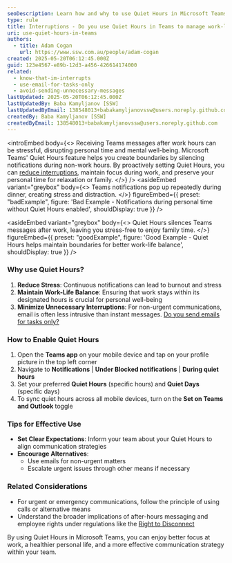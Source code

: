 ```yaml
---
seoDescription: Learn how and why to use Quiet Hours in Microsoft Teams to maintain work-life balance and reduce stress from after-hours messages.
type: rule
title: Interruptions - Do you use Quiet Hours in Teams to manage work-life balance?
uri: use-quiet-hours-in-teams
authors:
  - title: Adam Cogan
    url: https://www.ssw.com.au/people/adam-cogan
created: 2025-05-20T06:12:45.000Z
guid: 123e4567-e89b-12d3-a456-426614174000
related:
  - know-that-im-interrupts
  - use-email-for-tasks-only
  - avoid-sending-unnecessary-messages
lastUpdated: 2025-05-20T06:12:45.000Z
lastUpdatedBy: Baba Kamyljanov [SSW]
lastUpdatedByEmail: 138548013+babakamyljanovssw@users.noreply.github.com
createdBy: Baba Kamyljanov [SSW]
createdByEmail: 138548013+babakamyljanovssw@users.noreply.github.com
---
```


<introEmbed
  body={<>
Receiving Teams messages after work hours can be stressful, disrupting personal time and mental well-being. Microsoft Teams' Quiet Hours feature helps you create boundaries by silencing notifications during non-work hours. By proactively setting Quiet Hours, you can [reduce interruptions](https://www.ssw.com.au/rules/know-that-im-interrupts/), maintain focus during work, and preserve your personal time for relaxation or family.
  </>}
/>
<asideEmbed
  variant="greybox"
  body={<>
    Teams notifications pop up repeatedly during dinner, creating stress and distraction.
  </>}
  figureEmbed={{
    preset: "badExample",
    figure: 'Bad Example - Notifications during personal time without Quiet Hours enabled',
    shouldDisplay: true
  }}
/>

<asideEmbed
  variant="greybox"
  body={<>
    Quiet Hours silences Teams messages after work, leaving you stress-free to enjoy family time.
  </>}
  figureEmbed={{
    preset: "goodExample",
    figure: 'Good Example - Quiet Hours helps maintain boundaries for better work-life balance',
    shouldDisplay: true
  }}
/>

### Why use Quiet Hours?

1. **Reduce Stress**: Continuous notifications can lead to burnout and stress
2. **Maintain Work-Life Balance**: Ensuring that work stays within its designated hours is crucial for personal well-being
3. **Minimize Unnecessary Interruptions**: For non-urgent communications, email is often less intrusive than instant messages. [Do you send emails for tasks only?](https://www.ssw.com.au/rules/use-email-for-tasks-only/)

### How to Enable Quiet Hours

1. Open the **Teams app** on your mobile device and tap on your profile picture in the top left corner
2. Navigate to **Notifications** | **Under Blocked notifications** | **During quiet hours**
3. Set your preferred **Quiet Hours** (specific hours) and **Quiet Days** (specific days)
4. To sync quiet hours across all mobile devices, turn on the **Set on Teams and Outlook** toggle

### Tips for Effective Use

* **Set Clear Expectations**: Inform your team about your Quiet Hours to align communication strategies
* **Encourage Alternatives**:
  * Use emails for non-urgent matters
  * Escalate urgent issues through other means if necessary

### Related Considerations

* For urgent or emergency communications, follow the principle of using calls or alternative means
* Understand the broader implications of after-hours messaging and employee rights under regulations like the [Right to Disconnect](https://www.fairwork.gov.au/employment-conditions/hours-of-work-breaks-and-rosters/right-to-disconnect)

By using Quiet Hours in Microsoft Teams, you can enjoy better focus at work, a healthier personal life, and a more effective communication strategy within your team.

